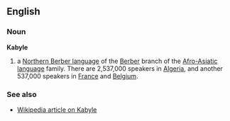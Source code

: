 ==English==
===Noun===
'''Kabyle'''

# a [[w:Northern Berber languages|Northern Berber language]] of the [[w:Berber languages|Berber]] branch of the [[w:Afro-Asiatic languages|Afro-Asiatic language]] family. There are 2,537,000 speakers in [[Algeria]], and another 537,000 speakers in [[France]] and [[Belgium]].

===See also===
*[[w:Kabyle|Wikipedia article on Kabyle]]